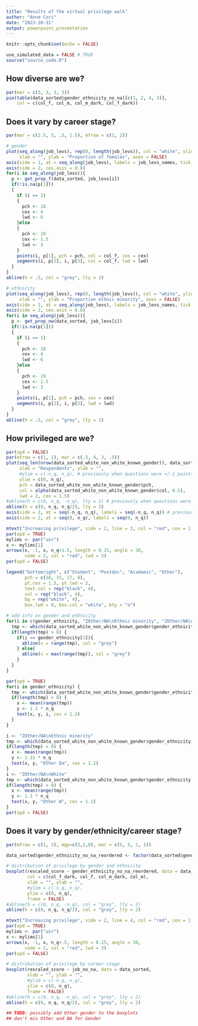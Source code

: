 ```yaml
---
title: "Results of the virtual privilege walk"
author: "Anne Cori"
date: "2023-10-31"
output: powerpoint_presentation
---
```


```r
knitr::opts_chunk$set(echo = FALSE)
```

```r
use_simulated_data = FALSE # TRUE
source("source_code.R")
```

## How diverse are we?
```r
par(mar = c(3, 3, 3, 3))
pie(table(data_sorted$gender_ethnicity_no_na)[c(1, 2, 4, 3)],
    col = c(col_f, col_m, col_m_dark, col_f_dark))
```

## Does it vary by career stage?
```r
par(mar = c(2.5, 5, .5, 1.5), mfrow = c(1, 2))

# gender
plot(seq_along(job_levs), rep(0, length(job_levs)), col = "white", ylim = c(0, 1),
     xlab = "", ylab = "Proportion of females", axes = FALSE)
axis(side = 1, at = seq_along(job_levs), labels = job_levs_names, tick = FALSE, cex.axis = 0.8)
axis(side = 2, cex.axis = 0.8)
for(i in seq_along(job_levs)){
  p <- get_prop_f(data_sorted, job_levs[i])
  if(!is.na(p[1]))
  {
    if (i == 1) 
    {
      pch <- 18
      cex <- 4
      lwd <- 6
    }else
    {
      pch <- 19
      cex <- 1.5
      lwd <- 3
    }
    points(i, p[1], pch = pch, col = col_f, cex = cex)
    segments(i, p[2], i, p[3], col = col_f, lwd = lwd)
  }
}
abline(h = .5, col = "grey", lty = 2)

# ethnicity
plot(seq_along(job_levs), rep(0, length(job_levs)), col = "white", ylim = c(0, 1),
     xlab = "", ylab = "Proportion ethnic minority", axes = FALSE)
axis(side = 1, at = seq_along(job_levs), labels = job_levs_names, tick = FALSE, cex.axis = 0.8)
axis(side = 2, cex.axis = 0.8)
for(i in seq_along(job_levs)){
  p <- get_prop_nw(data_sorted, job_levs[i])
  if(!is.na(p[1]))
  {
    if (i == 1) 
    {
      pch <- 18
      cex <- 4
      lwd <- 6
    }else
    {
      pch <- 19
      cex <- 1.5
      lwd <- 3
    }
    points(i, p[1], pch = pch, cex = cex)
    segments(i, p[2], i, p[3], lwd = lwd)
  }
}
abline(h = .5, col = "grey", lty = 2)
```

## How privileged are we?

```r
par(xpd = FALSE)
par(mfrow = c(1, 1), mar = c(.5, 4, 3, .5))
plot(seq_len(nrow(data_sorted_white_non_white_known_gender)), data_sorted_white_non_white_known_gender$rescaled_score, axes = FALSE,
     xlab = "Respondents", ylab = "",
     #ylim = c(-n_q, n_q), # previously when questions were +/-1 points
     ylim = c(0, n_q),
     pch = data_sorted_white_non_white_known_gender$pch,
     col = alpha(data_sorted_white_non_white_known_gender$col, 0.5),
     lwd = 2, cex = 1.5)
#abline(h = c(0, n_q, -n_q), lty = 2) # previously when questions were +/-1 points
abline(h = c(0, n_q, n_q/2), lty = 2)
axis(side = 2, at = seq(-n_q, n_q), labels = seq(-n_q, n_q)) # previously when questions were +/-1 points
axis(side = 2, at = seq(0, n_q), labels = seq(0, n_q))

mtext("Increasing privilege", side = 2, line = 3, col = "red", cex = 1.5)
par(xpd = TRUE)
mylims <- par("usr")
x <- mylims[1]
arrows(x, -1, x, n_q+1.5, length = 0.15, angle = 30,
       code = 2, col = "red", lwd = 3)
par(xpd = FALSE)

legend("bottomright", c("Student", "Postdoc", "Academic", "Other"),
       pch = c(16, 15, 17, 8),
       pt.cex = 1.5, pt.lwd = 2,
       text.col = rep("black", 4),
       col = rep("black", 4),
       bg = rep("white", 4),
       box.lwd = 0, box.col = "white", bty = "o")

# add info on gender and ethnicity
for(i in c(gender_ethnicity, "ZOther/NA\nEthnic minority", "ZOther/NA\nWhite")) {
  tmp <- which(data_sorted_white_non_white_known_gender$gender_ethnicity %in% i)
  if(length(tmp) > 0) {
    if(i == gender_ethnicity[1]){
      abline(v = range(tmp), col = "grey")
    } else{
      abline(v = max(range(tmp)), col = "grey")
    }
  }
}

par(xpd = TRUE)
for(i in gender_ethnicity) {
  tmp <- which(data_sorted_white_non_white_known_gender$gender_ethnicity %in% i)
  if(length(tmp) > 0) {
    x <- mean(range(tmp))
    y <- 1.1 * n_q
    text(x, y, i, cex = 1.2)
  }
}

i <- "ZOther/NA\nEthnic minority"
tmp <- which(data_sorted_white_non_white_known_gender$gender_ethnicity %in% i)
if(length(tmp) > 0) {
  x <- mean(range(tmp))
  y <- 1.15 * n_q
  text(x, y, "Other Em", cex = 1.2)
}
i <- "ZOther/NA\nWhite"
tmp <- which(data_sorted_white_non_white_known_gender$gender_ethnicity %in% i)
if(length(tmp) > 0) {
  x <- mean(range(tmp))
  y <- 1.1 * n_q
  text(x, y, "Other W", cex = 1.1)
}
par(xpd = FALSE)

```

## Does it vary by gender/ethnicity/career stage?

```r
par(mfrow = c(1, 2), mgp=c(3,2,0), mar = c(5, 5, 1, 1))

data_sorted$gender_ethnicity_no_na_reordered <- factor(data_sorted$gender_ethnicity_no_na , levels=c("Female\nEthnic minority", "Female\nWhite", "Male\nEthnic minority", "Male\nWhite"))

# distribution of privilege by gender and ethnicity
boxplot(rescaled_score ~ gender_ethnicity_no_na_reordered, data = data_sorted,
        col = c(col_f_dark, col_f, col_m_dark, col_m),
        xlab = "", ylab = "",
        #ylim = c(-n_q, n_q),
        ylim = c(0, n_q),
        frame = FALSE)
#abline(h = c(0, n_q, -n_q), col = "grey", lty = 2)
abline(h = c(0, n_q, n_q/2), col = "grey", lty = 2)

mtext("Increasing privilege", side = 2, line = 4, col = "red", cex = 1.5)
par(xpd = TRUE)
mylims <- par("usr")
x <- mylims[1]
arrows(x, -1, x, n_q+.5, length = 0.15, angle = 30,
       code = 2, col = "red", lwd = 3)
par(xpd = FALSE)

# distribution of privilege by career stage
boxplot(rescaled_score ~ job_no_na, data = data_sorted,
        xlab = "", ylab = "",
        #ylim = c(-n_q, n_q),
        ylim = c(0, n_q),
        frame = FALSE)
#abline(h = c(0, n_q, -n_q), col = "grey", lty = 2)
abline(h = c(0, n_q, n_q/2), col = "grey", lty = 2)

## TODO: possibly add Other gender to the boxplots 
## don't mix Other and NA for Gender
```


